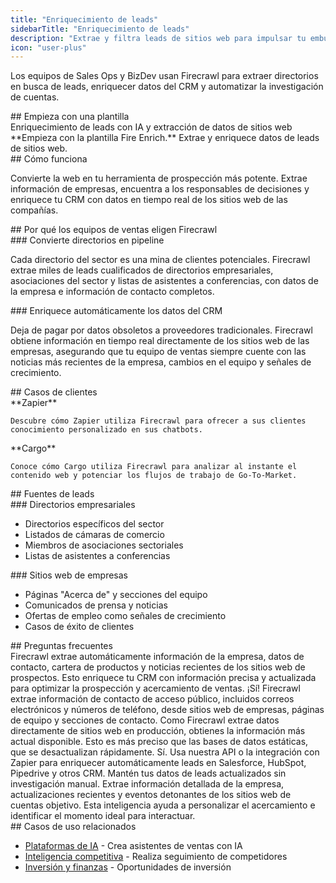 ```yaml
---
title: "Enriquecimiento de leads"
sidebarTitle: "Enriquecimiento de leads"
description: "Extrae y filtra leads de sitios web para impulsar tu embudo de ventas"
icon: "user-plus"
---
```


Los equipos de Sales Ops y BizDev usan Firecrawl para extraer directorios en busca de leads, enriquecer datos del CRM y automatizar la investigación de cuentas.

<div id="start-with-a-template">
  ## Empieza con una plantilla
</div>

<Card title="Fire Enrich" icon="github" href="https://github.com/mendableai/fire-enrich">
  Enriquecimiento de leads con IA y extracción de datos de sitios web
</Card>

<Note>
  **Empieza con la plantilla Fire Enrich.** Extrae y enriquece datos de leads de sitios web.
</Note>

<div id="how-it-works">
  ## Cómo funciona
</div>

Convierte la web en tu herramienta de prospección más potente. Extrae información de empresas, encuentra a los responsables de decisiones y enriquece tu CRM con datos en tiempo real de los sitios web de las compañías.

<div id="why-sales-teams-choose-firecrawl">
  ## Por qué los equipos de ventas eligen Firecrawl
</div>

<div id="transform-directories-into-pipeline">
  ### Convierte directorios en pipeline
</div>

Cada directorio del sector es una mina de clientes potenciales. Firecrawl extrae miles de leads cualificados de directorios empresariales, asociaciones del sector y listas de asistentes a conferencias, con datos de la empresa e información de contacto completos.

<div id="enrich-crm-data-automatically">
  ### Enriquece automáticamente los datos del CRM
</div>

Deja de pagar por datos obsoletos a proveedores tradicionales. Firecrawl obtiene información en tiempo real directamente de los sitios web de las empresas, asegurando que tu equipo de ventas siempre cuente con las noticias más recientes de la empresa, cambios en el equipo y señales de crecimiento.

<div id="customer-stories">
  ## Casos de clientes
</div>

<CardGroup cols={2}>
  <Card href="https://www.firecrawl.dev/blog/how-zapier-uses-firecrawl-to-power-chatbots">
    **Zapier**

    Descubre cómo Zapier utiliza Firecrawl para ofrecer a sus clientes conocimiento personalizado en sus chatbots.
  </Card>

  <Card href="https://www.firecrawl.dev/blog/how-cargo-empowers-gtm-teams-with-firecrawl">
    **Cargo**

    Conoce cómo Cargo utiliza Firecrawl para analizar al instante el contenido web y potenciar los flujos de trabajo de Go-To-Market.
  </Card>
</CardGroup>

<div id="lead-sources">
  ## Fuentes de leads
</div>

<div id="business-directories">
  ### Directorios empresariales
</div>

* Directorios específicos del sector
* Listados de cámaras de comercio
* Miembros de asociaciones sectoriales
* Listas de asistentes a conferencias

<div id="company-websites">
  ### Sitios web de empresas
</div>

* Páginas &quot;Acerca de&quot; y secciones del equipo
* Comunicados de prensa y noticias
* Ofertas de empleo como señales de crecimiento
* Casos de éxito de clientes

<div id="faqs">
  ## Preguntas frecuentes
</div>

<AccordionGroup>
  <Accordion title="¿Cómo mejora Firecrawl los procesos de enriquecimiento de leads?">
    Firecrawl extrae automáticamente información de la empresa, datos de contacto, cartera de productos y noticias recientes de los sitios web de prospectos. Esto enriquece tu CRM con información precisa y actualizada para optimizar la prospección y acercamiento de ventas.
  </Accordion>

  <Accordion title="¿Puede Firecrawl encontrar información de contacto en sitios web?">
    ¡Sí! Firecrawl extrae información de contacto de acceso público, incluidos correos electrónicos y números de teléfono, desde sitios web de empresas, páginas de equipo y secciones de contacto.
  </Accordion>

  <Accordion title="¿Qué tan precisos son los datos de leads de Firecrawl?">
    Como Firecrawl extrae datos directamente de sitios web en producción, obtienes la información más actual disponible. Esto es más preciso que las bases de datos estáticas, que se desactualizan rápidamente.
  </Accordion>

  <Accordion title="¿Puedo integrar Firecrawl con mi CRM?">
    Sí. Usa nuestra API o la integración con Zapier para enriquecer automáticamente leads en Salesforce, HubSpot, Pipedrive y otros CRM. Mantén tus datos de leads actualizados sin investigación manual.
  </Accordion>

  <Accordion title="¿Cómo ayuda Firecrawl con el marketing basado en cuentas?">
    Extrae información detallada de la empresa, actualizaciones recientes y eventos detonantes de los sitios web de cuentas objetivo. Esta inteligencia ayuda a personalizar el acercamiento e identificar el momento ideal para interactuar.
  </Accordion>
</AccordionGroup>

<div id="related-use-cases">
  ## Casos de uso relacionados
</div>

* [Plataformas de IA](/es/use-cases/ai-platforms) - Crea asistentes de ventas con IA
* [Inteligencia competitiva](/es/use-cases/competitive-intelligence) - Realiza seguimiento de competidores
* [Inversión y finanzas](/es/use-cases/investment-finance) - Oportunidades de inversión